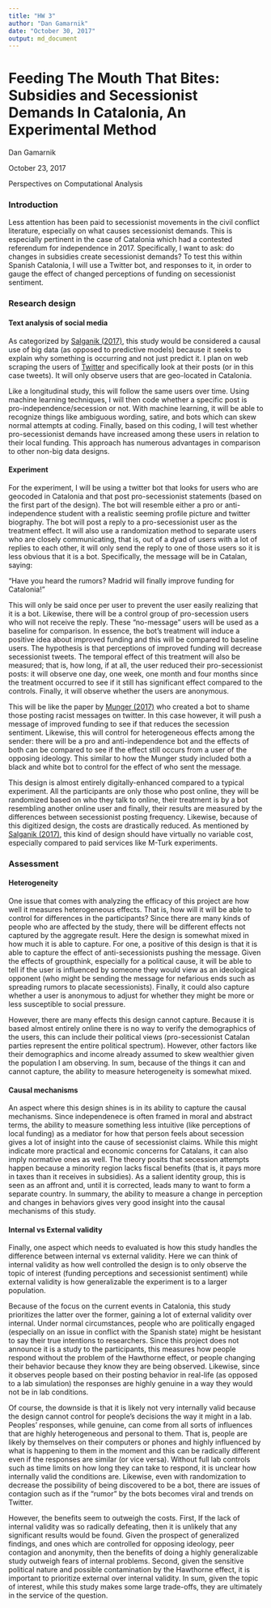 ```yaml
---
title: "HW 3"
author: "Dan Gamarnik"
date: "October 30, 2017"
output: md_document
---
```


# Feeding The Mouth That Bites: Subsidies and Secessionist Demands In Catalonia, An Experimental Method

Dan Gamarnik

October 23, 2017

Perspectives on Computational Analysis

### Introduction

Less attention has been paid to secessionist movements in the civil conflict literature, especially on what causes secessionist demands. This is especially pertinent in the case of Catalonia which had a contested referendum for independence in 2017. Specifically, I want to ask: do changes in subsidies create secessionist demands? To test this within Spanish Catalonia, I will use a Twitter bot, and responses to it, in order to gauge the effect of changed perceptions of funding on secessionist sentiment.

### Research design

#### Text analysis of social media

As categorized by [Salganik (2017)](http://www.bitbybitbook.com/en/observing-behavior/designs/forecasting/), this study would be considered a causal use of big data (as opposed to predictive models) because it seeks to explain why something is occurring and not just predict it. I plan on web scraping the users of [Twitter](https://twitter.com/) and specifically look at their posts (or in this case tweets). It will only observe users that are geo-located in Catalonia.

Like a longitudinal study, this will follow the same users over time. Using machine learning techniques, I will then code whether a specific post is pro-independence/secession or not. With machine learning, it will be able to recognize things like ambiguous wording, satire, and bots which can skew normal attempts at coding. Finally, based on this coding, I will test whether pro-secessionist demands have increased among these users in relation to their local funding. This approach has numerous advantages in comparison to other non-big data designs.

#### Experiment

For the experiment, I will be using a twitter bot that looks for users who are geocoded in Catalonia and that post pro-secessionist statements (based on the first part of the design). The bot will resemble either a pro or anti-independence student with a realistic seeming profile picture and twitter biography. The bot will post a reply to a pro-secessionist user as the treatment effect. It will also use a randomization method to separate users who are closely communicating, that is, out of a dyad of users with a lot of replies to each other, it will only send the reply to one of those users so it is less obvious that it is a bot. Specifically, the message will be in Catalan, saying:

"Have you heard the rumors? Madrid will finally improve funding for Catalonia!"

This will only be said once per user to prevent the user easily realizing that it is a bot. Likewise, there will be a control group of pro-secession users who will not receive the reply. These "no-message" users will be used as a baseline for comparison. In essence, the bot's treatment will induce a positive idea about improved funding and this will be compared to baseline users. The hypothesis is that perceptions of improved funding will decrease secessionist tweets. The temporal effect of this treatment will also be measured; that is, how long, if at all, the user reduced their pro-secessionist posts: it will observe one day, one week, one month and four months since the treatment occurred to see if it still has significant effect compared to the controls. Finally, it will observe whether the users are anonymous.

This will be like the paper by [Munger (2017)](https://link-springer-com.proxy.uchicago.edu/article/10.1007%2Fs11109-016-9373-5) who created a bot to shame those posting racist messages on twitter. In this case however, it will push a message of improved funding to see if that reduces the secession sentiment. Likewise, this will control for heterogeneous effects among the sender: there will be a pro and anti-independence bot and the effects of both can be compared to see if the effect still occurs from a user of the opposing ideology. This similar to how the Munger study included both a black and white bot to control for the effect of who sent the message.

This design is almost entirely digitally-enhanced compared to a typical experiment. All the participants are only those who post online, they will be randomized based on who they talk to online, their treatment is by a bot resembling another online user and finally, their results are measured by the differences between secessionist posting frequency. Likewise, because of this digitized design, the costs are drastically reduced. As mentioned by [Salganik (2017)](http://www.bitbybitbook.com/en/running-experiments/exp-advice/zero-variable-cost/), this kind of design should have virtually no variable cost, especially compared to paid services like M-Turk experiments.

### Assessment
#### Heterogeneity
One issue that comes with analyzing the efficacy of this project are how well it measures heterogeneous effects. That is, how will it will be able to control for differences in the participants? Since there are many kinds of people who are affected by the study, there will be different effects not captured by the aggregate result. Here the design is somewhat mixed in how much it is able to capture. For one, a positive of this design is that it is able to capture the effect of anti-secessionists pushing the message. Given the effects of groupthink, especially for a political cause, it will be able to tell if the user is influenced by someone they would view as an ideological opponent (who might be sending the message for nefarious ends such as spreading rumors to placate secessionists). Finally, it could also capture whether a user is anonymous to adjust for whether they might be more or less susceptible to social pressure.

However, there are many effects this design cannot capture. Because it is based almost entirely online there is no way to verify the demographics of the users, this can include their political views (pro-secessionist Catalan parties represent the entire political spectrum). However, other factors like their demographics and income already assumed to skew wealthier given the population I am observing. In sum, because of the things it can and cannot capture, the ability to measure heterogeneity is somewhat mixed.

#### Causal mechanisms
An aspect where this design shines is in its ability to capture the causal mechanisms. Since independenece is often framed in moral and abstract terms, the ability to measure something less intuitive (like perceptions of local funding) as a mediator for how that person feels about secession gives a lot of insight into the cause of secessionist claims. While this might indicate more practical and economic concerns for Catalans, it can also imply normative ones as well. The theory posits that secession attempts happen because a minority region lacks fiscal benefits (that is, it pays more in taxes than it receives in subsidies). As a salient identity group, this is seen as an affront and, until it is corrected, leads many to want to form a separate country. In summary, the ability to measure a change in perception and changes in behaviors gives very good insight into the causal mechanisms of this study.

#### Internal vs External validity
Finally, one aspect which needs to evaluated is how this study handles the difference between internal vs external validity. Here we can think of internal validity as how well controlled the design is to only observe the topic of interest (funding perceptions and secessionist sentiment) while external validity is how generalizable the experiment is to a larger population.

Because of the focus on the current events in Catalonia, this study prioritizes the latter over the former, gaining a lot of external validity over internal. Under normal circumstances, people who are  politically engaged (especially on an issue in conflict with the Spanish state) might be hesistant to say their true intentions to researchers. Since this project does not announce it is a study to the participants, this measures how people respond without the problem of the Hawthorne effect, or people changing their behavior because they know they are being observed. Likewise, since it observes people based on their posting behavior in real-life (as opposed to a lab simulation) the responses are highly genuine in a way they would not be in lab conditions.

Of course, the downside is that it is likely not very internally valid because the design cannot control for people's decisions the way it might in a lab. Peoples' responses, while genuine, can come from all sorts of influences that are highly heterogeneous and personal to them. That is, people are likely by themselves on their computers or phones and highly influenced by what is happening to them in the moment and this can be radically different even if the responses are similar (or vice versa). Without full lab controls such as time limits on how long they can take to respond, it is unclear how internally valid the conditions are. Likewise, even with randomization to decrease the possibility of being discovered to be a bot, there are issues of contagion such as if the "rumor" by the bots becomes viral and trends on Twitter.

However, the benefits seem to outweigh the costs. First, If the lack of internal validity was so radically defeating, then it is unlikely that any significant results would be found. Given the prospect of generalized findings, and ones which are controlled for opposing ideology, peer contagion and anonymity, then the benefits of doing a highly generalizable study outweigh fears of internal problems. Second, given the sensitive political nature and possible contamination by the Hawthorne effect, it is important to prioritize external over internal validity. In sum, given the topic of interest, while this study makes some large trade-offs, they are ultimately in the service of the question. 





